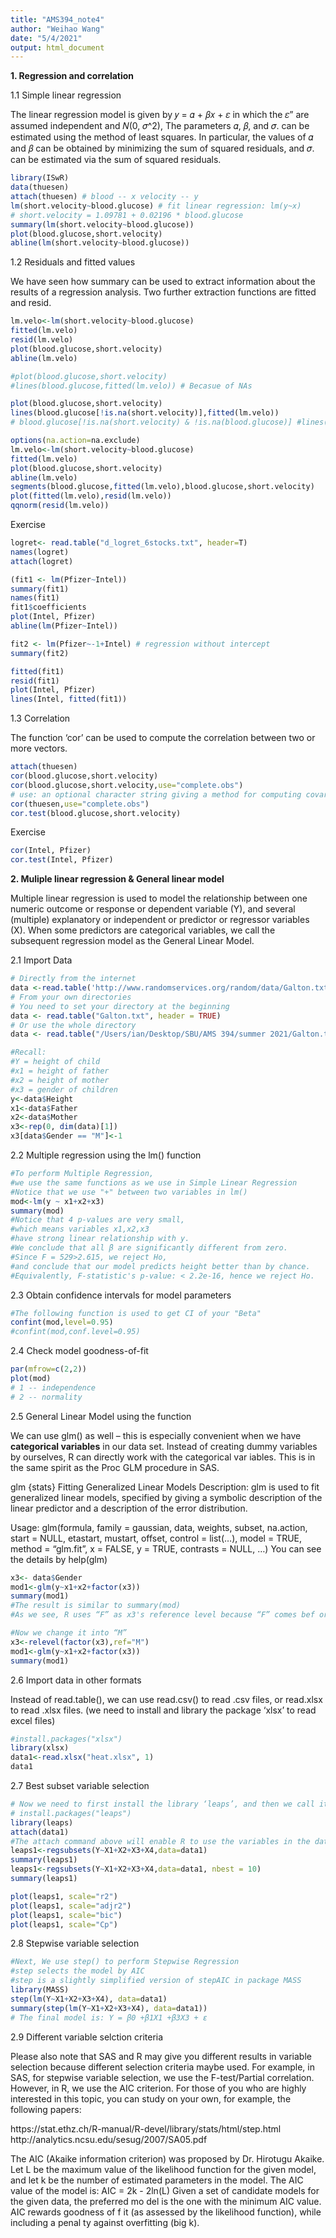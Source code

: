 ```yaml
---
title: "AMS394_note4"
author: "Weihao Wang"
date: "5/4/2021"
output: html_document
---
```


**1. Regression and correlation**

1.1 Simple linear regression

The linear regression model is given by
𝑦 = 𝛼 + 𝛽𝑥 + 𝜀
in which the 𝜀" are assumed independent and 𝑁(0, 𝜎^2), The parameters 𝛼, 𝛽, and 𝜎. can be estimated using the method of least squares. In particular, the values of 𝛼 and 𝛽 can be obtained by minimizing the sum of squared residuals, and 𝜎. can be estimated via the sum of squared residuals.

```r
library(ISwR) 
data(thuesen) 
attach(thuesen) # blood -- x velocity -- y
lm(short.velocity~blood.glucose) # fit linear regression: lm(y~x)
# short.velocity = 1.09781 + 0.02196 * blood.glucose
summary(lm(short.velocity~blood.glucose))
plot(blood.glucose,short.velocity) 
abline(lm(short.velocity~blood.glucose))
```

1.2 Residuals and fitted values

We have seen how summary can be used to extract information about the results of a regression analysis. Two further extraction functions are fitted and resid.
```r
lm.velo<-lm(short.velocity~blood.glucose) 
fitted(lm.velo)
resid(lm.velo) 
plot(blood.glucose,short.velocity) 
abline(lm.velo)

#plot(blood.glucose,short.velocity) 
#lines(blood.glucose,fitted(lm.velo)) # Becasue of NAs

plot(blood.glucose,short.velocity)
lines(blood.glucose[!is.na(short.velocity)],fitted(lm.velo))
# blood.glucose[!is.na(short.velocity) & !is.na(blood.glucose)] #lines(blood.glucose[!is.na(short.velocity) & !is.na(blood.glucose)],fitted(lm.velo))

options(na.action=na.exclude) 
lm.velo<-lm(short.velocity~blood.glucose) 
fitted(lm.velo)
plot(blood.glucose,short.velocity)
abline(lm.velo) 
segments(blood.glucose,fitted(lm.velo),blood.glucose,short.velocity)
plot(fitted(lm.velo),resid(lm.velo)) 
qqnorm(resid(lm.velo))
```

Exercise
```r
logret<- read.table("d_logret_6stocks.txt", header=T)
names(logret)
attach(logret)

(fit1 <- lm(Pfizer~Intel))
summary(fit1)
names(fit1)
fit1$coefficients
plot(Intel, Pfizer)
abline(lm(Pfizer~Intel))

fit2 <- lm(Pfizer~-1+Intel) # regression without intercept
summary(fit2)

fitted(fit1)
resid(fit1)
plot(Intel, Pfizer)
lines(Intel, fitted(fit1))
```

1.3 Correlation

The function 'cor' can be used to compute the correlation between two or more vectors.
```r
attach(thuesen)
cor(blood.glucose,short.velocity) 
cor(blood.glucose,short.velocity,use="complete.obs") 
# use: an optional character string giving a method for computing covariances in the presence of missing values. 
cor(thuesen,use="complete.obs") 
cor.test(blood.glucose,short.velocity)
```

Exercise
```r
cor(Intel, Pfizer)
cor.test(Intel, Pfizer)
```

**2. Muliple linear regression & General linear model**

Multiple linear regression is used to model the relationship between one numeric outcome or response or dependent variable (Y), and several (multiple) explanatory or independent or predictor or regressor variables (X). When some predictors are categorical variables, we call the subsequent regression model as the General Linear Model.

2.1 Import Data

```r
# Directly from the internet
data <-read.table('http://www.randomservices.org/random/data/Galton.txt', header = T)
# From your own directories
# You need to set your directory at the beginning
data <- read.table("Galton.txt", header = TRUE)
# Or use the whole directory
data <- read.table("/Users/ian/Desktop/SBU/AMS 394/summer 2021/Galton.txt", header = TRUE)

#Recall:
#Y = height of child 
#x1 = height of father
#x2 = height of mother 
#x3 = gender of children
y<-data$Height 
x1<-data$Father
x2<-data$Mother 
x3<-rep(0, dim(data)[1])
x3[data$Gender == "M"]<-1
```

2.2 Multiple regression using the lm() function

```r
#To perform Multiple Regression,
#we use the same functions as we use in Simple Linear Regression 
#Notice that we use "+" between two variables in lm()
mod<-lm(y ~ x1+x2+x3)
summary(mod)
#Notice that 4 p-values are very small,
#which means variables x1,x2,x3
#have strong linear relationship with y.
#We conclude that all β are significantly different from zero.
#Since F = 529>2.615, we reject Ho,
#and conclude that our model predicts height better than by chance.
#Equivalently, F-statistic's p-value: < 2.2e-16, hence we reject Ho.
```

2.3 Obtain confidence intervals for model parameters

```r
#The following function is used to get CI of your "Beta"
confint(mod,level=0.95) 
#confint(mod,conf.level=0.95)
```

2.4 Check model goodness-of-fit

```r
par(mfrow=c(2,2)) 
plot(mod)
# 1 -- independence
# 2 -- normality
```

2.5 General Linear Model using the function

We can use glm() as well – this is especially convenient when we have **categorical variables** in our data set. Instead of creating dummy variables by ourselves, R can directly work with the categorical var iables. This is in the same spirit as the Proc GLM procedure in SAS.

glm {stats}
Fitting Generalized Linear Models
Description:
glm is used to fit generalized linear models, specified by giving a symbolic description of the linear predictor and a description of the error distribution.

Usage:
glm(formula, family = gaussian, data, weights, subset,
 na.action, start = NULL, etastart, mustart, offset,
 control = list(...), model = TRUE, method = "glm.fit",
 x = FALSE, y = TRUE, contrasts = NULL, ...)
 You can see the details by help(glm)
```r
x3<- data$Gender
mod1<-glm(y~x1+x2+factor(x3))
summary(mod1)
#The result is similar to summary(mod)
#As we see, R uses “F” as x3's reference level because “F” comes bef ore “M” in the alphabetic order.

#Now we change it into “M”
x3<-relevel(factor(x3),ref="M")
mod1<-glm(y~x1+x2+factor(x3)) 
summary(mod1)
```

2.6 Import data in other formats

Instead of read.table(), we can use read.csv() to read .csv files, or read.xlsx to read .xlsx files. (we need to install and library the package ‘xlsx’ to read excel files)
```r
#install.packages("xlsx")
library(xlsx)
data1<-read.xlsx("heat.xlsx", 1)
data1
```

2.7 Best subset variable selection

```r
# Now we need to first install the library ‘leaps’, and then we call it:
# install.packages("leaps")
library(leaps)
attach(data1)
#The attach command above will enable R to use the variables in the dataset directly.
leaps1<-regsubsets(Y~X1+X2+X3+X4,data=data1)
summary(leaps1)
leaps1<-regsubsets(Y~X1+X2+X3+X4,data=data1, nbest = 10)
summary(leaps1)

plot(leaps1, scale="r2")
plot(leaps1, scale="adjr2") 
plot(leaps1, scale="bic") 
plot(leaps1, scale="Cp")
```

2.8 Stepwise variable selection

```r
#Next, We use step() to perform Stepwise Regression
#step selects the model by AIC
#step is a slightly simplified version of stepAIC in package MASS
library(MASS)
step(lm(Y~X1+X2+X3+X4), data=data1)
summary(step(lm(Y~X1+X2+X3+X4), data=data1))
# The final model is: Y = β0 +β1X1 +β3X3 + ε
```

2.9 Different variable selction criteria


Please also note that SAS and R may give you different results in variable selection because different selection criteria maybe used. For example, in SAS, for stepwise variable selection, we use the F-test/Partial correlation. However, in R, we use the AIC criterion. For those of you who are highly interested in this topic, you can study on your own, for example, the following papers:

https://stat.ethz.ch/R-manual/R-devel/library/stats/html/step.html
http://analytics.ncsu.edu/sesug/2007/SA05.pdf

The AIC (Akaike information criterion) was proposed by Dr. Hirotugu Akaike.
Let L be the maximum value of the likelihood function for the given model, and let k be the number of estimated parameters in the model. The AIC value of the model is: AIC = 2k - 2ln(L)
Given a set of candidate models for the given data, the preferred mo del is the one with the minimum AIC value. AIC rewards goodness of f it (as assessed by the likelihood function), while including a penal ty against overfitting (big k).